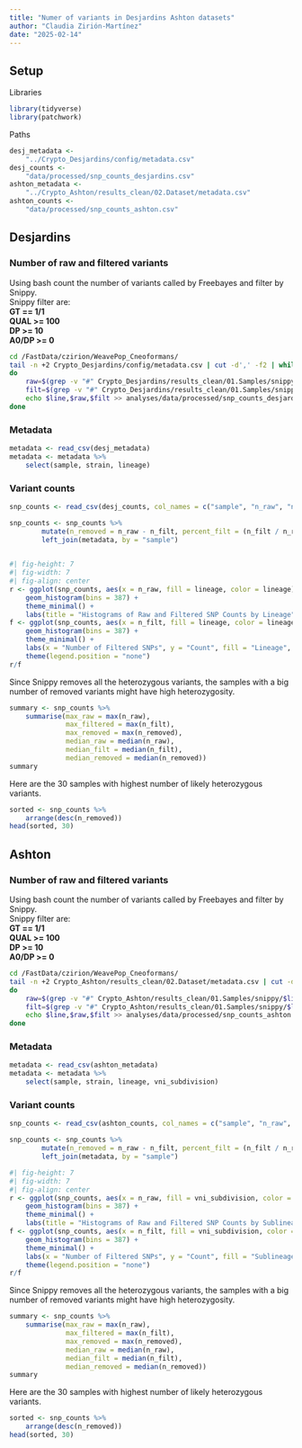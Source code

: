 ```yaml
---
title: "Numer of variants in Desjardins Ashton datasets"
author: "Claudia Zirión-Martínez"
date: "2025-02-14"
---
```


## Setup
Libraries
```r
library(tidyverse)
library(patchwork)
```
Paths
```r
desj_metadata <- 
    "../Crypto_Desjardins/config/metadata.csv"
desj_counts <- 
    "data/processed/snp_counts_desjardins.csv"
ashton_metadata <- 
    "../Crypto_Ashton/results_clean/02.Dataset/metadata.csv"
ashton_counts <- 
    "data/processed/snp_counts_ashton.csv"
```

## Desjardins

### Number of raw and filtered variants
Using bash count the number of variants called by Freebayes and filter by Snippy.  
Snippy filter are:   
**GT == 1/1**  
**QUAL >= 100**   
**DP >= 10**  
**A0/DP >= 0**  
```bash
cd /FastData/czirion/WeavePop_Cneoformans/
tail -n +2 Crypto_Desjardins/config/metadata.csv | cut -d',' -f2 | while read line
do 
    raw=$(grep -v "#" Crypto_Desjardins/results_clean/01.Samples/snippy/$line/snps.raw.vcf | wc -l)
    filt=$(grep -v "#" Crypto_Desjardins/results_clean/01.Samples/snippy/$line/snps.filt.vcf | wc -l)
    echo $line,$raw,$filt >> analyses/data/processed/snp_counts_desjardins.csv
done 
```

### Metadata
```r
metadata <- read_csv(desj_metadata)
metadata <- metadata %>%
    select(sample, strain, lineage)
```
### Variant counts
```r
snp_counts <- read_csv(desj_counts, col_names = c("sample", "n_raw", "n_filt"))

snp_counts <- snp_counts %>%
        mutate(n_removed = n_raw - n_filt, percent_filt = (n_filt / n_raw)*100)%>%
        left_join(metadata, by = "sample")
           
```
```r
#| fig-height: 7
#| fig-width: 7
#| fig-align: center
r <- ggplot(snp_counts, aes(x = n_raw, fill = lineage, color = lineage)) +
    geom_histogram(bins = 387) +
    theme_minimal() +
    labs(title = "Histograms of Raw and Filtered SNP Counts by Lineage", x = "Number of Raw SNPs", y = "Count", fill = "Lineage", color = "Lineage")
f <- ggplot(snp_counts, aes(x = n_filt, fill = lineage, color = lineage)) +
    geom_histogram(bins = 387) +
    theme_minimal() +
    labs(x = "Number of Filtered SNPs", y = "Count", fill = "Lineage", color = "Lineage") +
    theme(legend.position = "none")
r/f
```

Since Snippy removes all the heterozygous variants, the samples with a big number of removed variants might have high heterozygosity.  

```r
summary <- snp_counts %>%
    summarise(max_raw = max(n_raw),
              max_filtered = max(n_filt),
              max_removed = max(n_removed),
              median_raw = median(n_raw),
              median_filt = median(n_filt),
              median_removed = median(n_removed))
summary   
```
Here are the 30 samples with highest number of likely heterozygous variants.
```r
sorted <- snp_counts %>%
    arrange(desc(n_removed))
head(sorted, 30)
```


## Ashton
### Number of raw and filtered variants
Using bash count the number of variants called by Freebayes and filter by Snippy.  
Snippy filter are:   
**GT == 1/1**  
**QUAL >= 100**   
**DP >= 10**  
**A0/DP >= 0**  
```bash
cd /FastData/czirion/WeavePop_Cneoformans/
tail -n +2 Crypto_Ashton/results_clean/02.Dataset/metadata.csv | cut -d',' -f1 | while read line
do 
    raw=$(grep -v "#" Crypto_Ashton/results_clean/01.Samples/snippy/$line/snps.raw.vcf | wc -l)
    filt=$(grep -v "#" Crypto_Ashton/results_clean/01.Samples/snippy/$line/snps.filt.vcf | wc -l)
    echo $line,$raw,$filt >> analyses/data/processed/snp_counts_ashton.csv
done 
```
### Metadata
```r
metadata <- read_csv(ashton_metadata)
metadata <- metadata %>%
    select(sample, strain, lineage, vni_subdivision)
```
### Variant counts
```r
snp_counts <- read_csv(ashton_counts, col_names = c("sample", "n_raw", "n_filt"))
```
```r

snp_counts <- snp_counts %>%
        mutate(n_removed = n_raw - n_filt, percent_filt = (n_filt / n_raw)*100)%>%
        left_join(metadata, by = "sample")
```

```r
#| fig-height: 7
#| fig-width: 7
#| fig-align: center
r <- ggplot(snp_counts, aes(x = n_raw, fill = vni_subdivision, color = vni_subdivision)) +
    geom_histogram(bins = 387) +
    theme_minimal() +
    labs(title = "Histograms of Raw and Filtered SNP Counts by Sublineage", x = "Number of Raw SNPs", y = "Count", fill = "Sublineage", color = "Sublineage")
f <- ggplot(snp_counts, aes(x = n_filt, fill = vni_subdivision, color = vni_subdivision)) +
    geom_histogram(bins = 387) +
    theme_minimal() +
    labs(x = "Number of Filtered SNPs", y = "Count", fill = "Sublineage", color = "Sublineage") +
    theme(legend.position = "none")
r/f
```
Since Snippy removes all the heterozygous variants, the samples with a big number of removed variants might have high heterozygosity.  
```r
summary <- snp_counts %>%
    summarise(max_raw = max(n_raw),
              max_filtered = max(n_filt),
              max_removed = max(n_removed),
              median_raw = median(n_raw),
              median_filt = median(n_filt),
              median_removed = median(n_removed))
summary
```
Here are the 30 samples with highest number of likely heterozygous variants.
```r
sorted <- snp_counts %>%
    arrange(desc(n_removed))
head(sorted, 30)
```